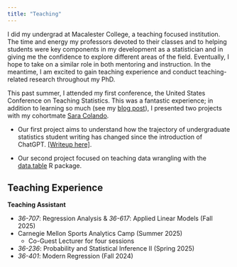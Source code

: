 ```yaml
---
title: "Teaching"
---
```


I did my undergrad at Macalester College, a teaching focused institution. The time and energy my professors devoted to their classes and to helping students were key components in my development as a statistician and in giving me the confidence to explore different areas of the field. Eventually, I hope to take on a similar role in both mentoring and instruction. In the meantime, I am excited to gain teaching experience and conduct teaching-related research throughout my PhD. 

This past summer, I attended my first conference, the United States Conference on Teaching Statistics. This was a fantastic experience; in addition to learning so much (see my [blog post](https://efranke22.github.io/blog/uscots2025/)), I presented two projects with my cohortmate [Sara Colando](https://scolando.github.io/).

-   Our first project aims to understand how the trajectory of undergraduate statistics student writing has changed since the introduction of ChatGPT. [\[Writeup here\]](./teaching/llmwriting/llmwriting.qmd).

-   Our second project focused on teaching data wrangling with the [data.table](https://www.rdocumentation.org/packages/data.table/versions/1.17.0) R package.

## Teaching Experience

**Teaching Assistant**\

-   *36-707*: Regression Analysis & *36-617*: Applied Linear Models (Fall 2025)\
-   Carnegie Mellon Sports Analytics Camp (Summer 2025)\
    -   Co-Guest Lecturer for four sessions
-   *36-236*: Probability and Statistical Inference II (Spring 2025)\
-   *36-401*: Modern Regression (Fall 2024)\
